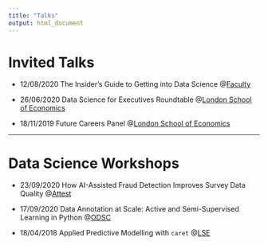 ```yaml
---
title: "Talks"
output: html_document
---
```


# Invited Talks

- 12/08/2020 The Insider’s Guide to Getting into Data Science @[Faculty](https://faculty.ai/events/the-insiders-guide-to-getting-into-data-science/)

- 26/06/2020 Data Science for Executives Roundtable @[London School of Economics](https://www.lse.ac.uk/study-at-lse/executive-education/short-courses/courses/secure/business-and-management/data-science-for-executives)

- 18/11/2019 Future Careers Panel @[London School of Economics](https://faculty.ai/events/london-school-of-economics-future-careers-panel/)

---

# Data Science Workshops

- 23/09/2020 How AI-Assisted Fraud Detection Improves Survey Data Quality @[Attest](https://www.askattest.com/webinars/how-ai-assisted-fraud-detection-improves-survey-data-quality)

- 17/09/2020 Data Annotation at Scale: Active and Semi-Supervised Learning in Python @[ODSC](https://odsc.com/speakers/data-annotation-at-scale-active-and-semi-supervised-learning-in-python/)

- 18/04/2018 Applied Predictive Modelling with `caret` @[LSE](https://www.cssatlse.com/#workshops)
